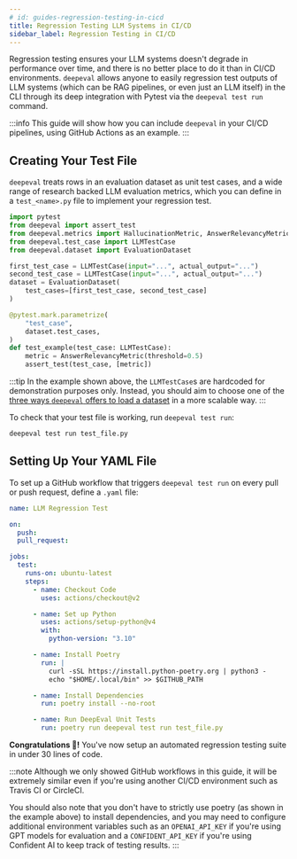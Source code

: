 ```yaml
---
# id: guides-regression-testing-in-cicd
title: Regression Testing LLM Systems in CI/CD
sidebar_label: Regression Testing in CI/CD
---
```


<head>
  <link
    rel="canonical"
    href="https://deepeval.com/guides/guides-regression-testing-in-cicd"
  />
</head>

Regression testing ensures your LLM systems doesn't degrade in performance over time, and there is no better place to do it than in CI/CD environments. `deepeval` allows anyone to easily regression test outputs of LLM systems (which can be RAG pipelines, or even just an LLM itself) in the CLI through its deep integration with Pytest via the `deepeval test run` command.

:::info
This guide will show how you can include `deepeval` in your CI/CD pipelines, using GitHub Actions as an example.
:::

## Creating Your Test File

`deepeval` treats rows in an evaluation dataset as unit test cases, and a wide range of research backed LLM evaluation metrics, which you can define in a `test_<name>.py` file to implement your regression test.

```python title="test_file.py"
import pytest
from deepeval import assert_test
from deepeval.metrics import HallucinationMetric, AnswerRelevancyMetric
from deepeval.test_case import LLMTestCase
from deepeval.dataset import EvaluationDataset

first_test_case = LLMTestCase(input="...", actual_output="...")
second_test_case = LLMTestCase(input="...", actual_output="...")
dataset = EvaluationDataset(
    test_cases=[first_test_case, second_test_case]
)

@pytest.mark.parametrize(
    "test_case",
    dataset.test_cases,
)
def test_example(test_case: LLMTestCase):
    metric = AnswerRelevancyMetric(threshold=0.5)
    assert_test(test_case, [metric])
```

:::tip
In the example shown above, the `LLMTestCase`s are hardcoded for demonstration purposes only. Instead, you should aim to choose one of the [three ways `deepeval` offers to load a dataset](/docs/evaluation-datasets#load-an-existing-dataset) in a more scalable way.
:::

To check that your test file is working, run `deepeval test run`:

```bash
deepeval test run test_file.py
```

## Setting Up Your YAML File

To set up a GitHub workflow that triggers `deepeval test run` on every pull or push request, define a `.yaml` file:

```yaml title=".github/workflows/regression.yml"
name: LLM Regression Test

on:
  push:
  pull_request:

jobs:
  test:
    runs-on: ubuntu-latest
    steps:
      - name: Checkout Code
        uses: actions/checkout@v2

      - name: Set up Python
        uses: actions/setup-python@v4
        with:
          python-version: "3.10"

      - name: Install Poetry
        run: |
          curl -sSL https://install.python-poetry.org | python3 -
          echo "$HOME/.local/bin" >> $GITHUB_PATH

      - name: Install Dependencies
        run: poetry install --no-root

      - name: Run DeepEval Unit Tests
        run: poetry run deepeval test run test_file.py
```

**Congratulations 🎉!** You've now setup an automated regression testing suite in under 30 lines of code.

:::note
Although we only showed GitHub workflows in this guide, it will be extremely similar even if you're using another CI/CD environment such as Travis CI or CircleCI.

You should also note that you don't have to strictly use poetry (as shown in the example above) to install dependencies, and you may need to configure additional environment variables such as an `OPENAI_API_KEY` if you're using GPT models for evaluation and a `CONFIDENT_API_KEY` if you're using Confident AI to keep track of testing results.
:::
